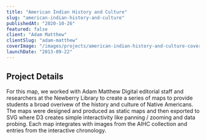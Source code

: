 ```yaml
---
title: "American Indian History and Culture"
slug: "american-indian-history-and-culture"
publishedAt: "2020-10-26"
featured: false
client: "Adam Matthew"
clientSlug: "adam-matthew"
coverImage: "/images/projects/american-indian-history-and-culture-cover.png"
launchDate: "2013-09-22"
---
```

## Project Details
For this map, we worked with Adam Matthew Digital editorial staff and researchers at the Newberry Library to create a series of maps to provide students a broad overivew of the history and culture of Native Americans. The maps were designed and produced as static maps and then exported to SVG where D3 creates simple interactivity like panning / zooming and data probing. Each map integrates with images from the AIHC collection and entries from the interactive chronology.
